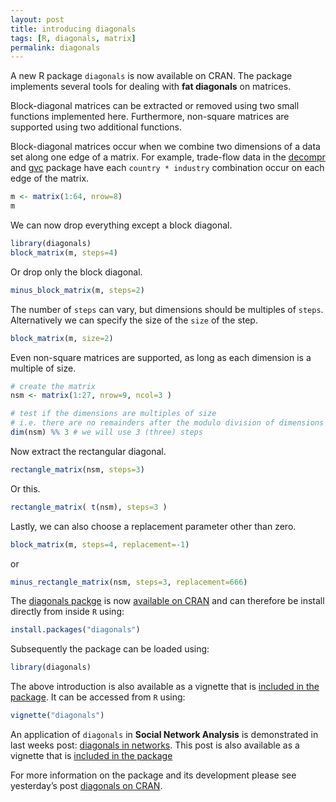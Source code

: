```yaml
---
layout: post
title: introducing diagonals
tags: [R, diagonals, matrix]
permalink: diagonals
---
```


A new R package `diagonals` is now available on CRAN. The package implements several tools for dealing with **fat diagonals** on matrices.

Block-diagonal matrices can be extracted or removed using two small
functions implemented here.
Furthermore, non-square matrices are
supported using two additional functions.

Block-diagonal matrices occur when we combine two dimensions of a data
set along one edge of a matrix. For example, trade-flow data in the
[decompr](http://cran.r-project.org/web/packages/decompr/index.html) and
[gvc](http://cran.r-project.org/web/packages/gvc/index.html) package
have each `country * industry` combination occur on each edge of the matrix.

```r
m <- matrix(1:64, nrow=8)
m
```

We can now drop everything except a block diagonal.

```r
library(diagonals)
block_matrix(m, steps=4)
```

Or drop only the block diagonal.

```r
minus_block_matrix(m, steps=2)
```

The number of `steps` can vary, but dimensions should be multiples of
`steps`. Alternatively we can specify the size of the `size` of the
step.

```r
block_matrix(m, size=2)
```

Even non-square matrices are supported, as long as each dimension is a
multiple of size.

```r
# create the matrix
nsm <- matrix(1:27, nrow=9, ncol=3 )

# test if the dimensions are multiples of size
# i.e. there are no remainders after the modulo division of dimensions by steps
dim(nsm) %% 3 # we will use 3 (three) steps
```

Now extract the rectangular diagonal.

```r
rectangle_matrix(nsm, steps=3)
```

Or this.

```r
rectangle_matrix( t(nsm), steps=3 )
```

Lastly, we can also choose a replacement parameter other than zero.

```r
block_matrix(m, steps=4, replacement=-1)
```

or

```r
minus_rectangle_matrix(nsm, steps=3, replacement=666)
```

The [diagonals packge](http://cran.r-project.org/?package=diagonals) is now [available on CRAN](/diagonals-cran) and can therefore be install directly from inside `R` using:

```r
install.packages("diagonals")
```

Subsequently the package can be loaded using:

```r
library(diagonals)
```

The above introduction is also available as a vignette that is [included in the package](http://cran.r-project.org/web/packages/diagonals/vignettes/diagonals.html).
It can be accessed from `R` using:

```r
vignette("diagonals")
```

An application of `diagonals` in **Social Network Analysis** is demonstrated in last weeks post: [diagonals in networks](/diagonals-network). This post is also available as a vignette that is [included in the package](http://cran.r-project.org/web/packages/diagonals/vignettes/network.html)

For more information on the package and its development please see yesterday's post [diagonals on CRAN](/diagonals-cran).
